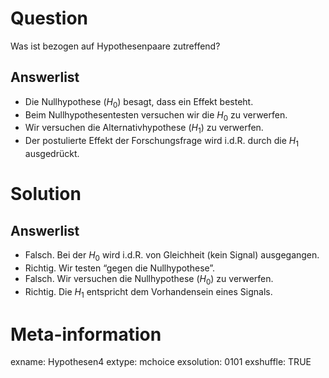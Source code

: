 Question
========
Was ist bezogen auf Hypothesenpaare zutreffend?

Answerlist
----------
* Die Nullhypothese $(H_0)$ besagt, dass ein Effekt besteht.
* Beim Nullhypothesentesten versuchen wir die $H_0$ zu verwerfen.
* Wir versuchen die Alternativhypothese $(H_1)$ zu verwerfen.
* Der postulierte Effekt der Forschungsfrage wird i.d.R. durch die $H_1$ ausgedrückt.


Solution
========

Answerlist
----------
* Falsch. Bei der $H_0$ wird i.d.R. von Gleichheit (kein Signal) ausgegangen.
* Richtig. Wir testen "gegen die Nullhypothese".
* Falsch. Wir versuchen die Nullhypothese $(H_0)$ zu verwerfen.
* Richtig. Die $H_1$ entspricht dem Vorhandensein eines Signals.


Meta-information
================
exname: Hypothesen4
extype: mchoice 
exsolution: 0101
exshuffle: TRUE